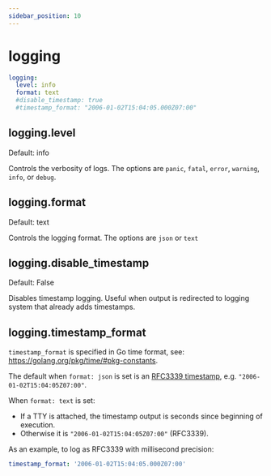 ```yaml
---
sidebar_position: 10
---
```



# logging

```yml
logging:
  level: info
  format: text
  #disable_timestamp: true
  #timestamp_format: "2006-01-02T15:04:05.000Z07:00"
```

## logging.level

<Pill className="mb-24">Default: info</Pill>

Controls the verbosity of logs. The options are `panic`, `fatal`, `error`, `warning`, `info`, or `debug`.

## logging.format

<Pill className="mb-24">Default: text</Pill>

Controls the logging format. The options are `json` or `text`

## logging.disable_timestamp

<Pill className="mb-24">Default: False</Pill>

Disables timestamp logging. Useful when output is redirected to logging system that already adds timestamps.

## logging.timestamp_format

`timestamp_format` is specified in Go time format, see: <https://golang.org/pkg/time/#pkg-constants>.

The default when `format: json` is set is an [RFC3339 timestamp](https://datatracker.ietf.org/doc/html/rfc3339), e.g.
`"2006-01-02T15:04:05Z07:00"`.

When `format: text` is set:

- If a TTY is attached, the timestamp output is seconds since beginning of execution.
- Otherwise it is `"2006-01-02T15:04:05Z07:00"` (RFC3339).

As an example, to log as RFC3339 with millisecond precision:

```yml
timestamp_format: '2006-01-02T15:04:05.000Z07:00'
```
